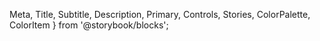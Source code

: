 
  Meta, 
  Title, 
  Subtitle, 
  Description,
  Primary,
  Controls,
  Stories,
  ColorPalette,
  ColorItem
} from '@storybook/blocks';

<Meta of={ButtonStoires} />

<Title />
<Subtitle />
<Description />

## Variants

<ColorPalette>
  <ColorItem
    title="default"
    subtitle="Primary"
    colors={{ primary: resolveConfig(tailwindConfig).theme.colors.primary.DEFAULT }}
  />
  <ColorItem 
    title="secondary" 
    subtitle="Secondary" 
    colors={{ success: resolveConfig(tailwindConfig).theme.colors.secondary.DEFAULT }}
  />
  <ColorItem 
    title="success" 
    subtitle="Success" 
    colors={{ success: resolveConfig(tailwindConfig).theme.colors.success.DEFAULT }}
  />
  <ColorItem
    title="destructive"
    subtitle="Red"
    colors={{
      destructive: resolveConfig(tailwindConfig).theme.colors.destructive.DEFAULT
    }}
  />
  <ColorItem
    title="ghost"
    subtitle="Accent"
    colors={{
      destructive: resolveConfig(tailwindConfig).theme.colors.accent.DEFAULT
    }}
  />
</ColorPalette>

## Sizes

    <ButtonStoires.Primary children="Small" size="sm"/>
    <ButtonStoires.Primary children="Default" size="default"/>
    <ButtonStoires.Primary children="Large" size="lg"/>
    <ButtonStoires.Primary children="Icon" size="icon"/>

##

<Primary />
<Controls />
<Stories />
